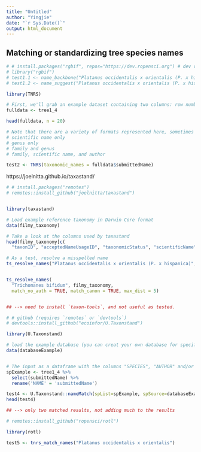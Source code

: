 ```yaml
---
title: "Untitled"
author: "Yingjie"
date: "`r Sys.Date()`"
output: html_document
---
```




## Matching or standardizing tree species names


```r
# # install.packages("rgbif", repos="https://dev.ropensci.org") # dev version
# library("rgbif")
# test1.1 <- name_backbone("Platanus occidentalis x orientalis (P. x hispanica)") # get best match in the GBIF backbone
# test1.2 <- name_suggest("Platanus occidentalis x orientalis (P. x hispanica)") # can be useful if you aren't sure which name to use
```




```r
library(TNRS)

# First, we'll grab an example dataset containing two columns: row number and scientific name.
fulldata <- tree1_4

head(fulldata, n = 20)

# Note that there are a variety of formats represented here, sometimes including
# scientific name only
# genus only
# family and genus
# family, scientific name, and author

test2 <- TNRS(taxonomic_names = fulldata$submittedName)
```


  https://joelnitta.github.io/taxastand/
  
```r
# # install.packages("remotes")
# remotes::install_github("joelnitta/taxastand")


library(taxastand)

# Load example reference taxonomy in Darwin Core format
data(filmy_taxonomy)

# Take a look at the columns used by taxastand
head(filmy_taxonomy[c(
  "taxonID", "acceptedNameUsageID", "taxonomicStatus", "scientificName")])

# As a test, resolve a misspelled name
ts_resolve_names("Platanus occidentalis x orientalis (P. x hispanica)", filmy_taxonomy)


ts_resolve_names(
  "Trichomanes bifidum", filmy_taxonomy, 
  match_no_auth = TRUE, match_canon = TRUE, max_dist = 5)


## --> need to install `taxon-tools`, and not useful as tested. 
```




```r
# # github (requires `remotes` or `devtools`)
# devtools::install_github("ecoinfor/U.Taxonstand")

library(U.Taxonstand)

# load the example database (you can creat your own database for specific taxomic groups)
data(databaseExample)


# The input as a dataframe with the columns "SPECIES", "AUTHOR" and/or "RANK"
spExample <- tree1_4 %>%
  select(submittedName) %>%
  rename('NAME' = 'submittedName')

test4 <- U.Taxonstand::nameMatch(spList=spExample, spSource=databaseExample, author = F, max.distance= 1)
head(test4)

## --> only two matched results, not adding much to the results
```



```r

# remotes::install_github("ropensci/rotl")

library(rotl)

test5 <- tnrs_match_names("Platanus occidentalis x orientalis")

```

